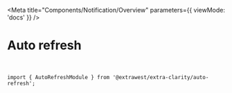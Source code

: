 

<Meta
  title="Components/Notification/Overview"
  parameters={{
    viewMode: 'docs'
  }}
/>

# Auto refresh

<br/>

`import { AutoRefreshModule } from '@extrawest/extra-clarity/auto-refresh';`

